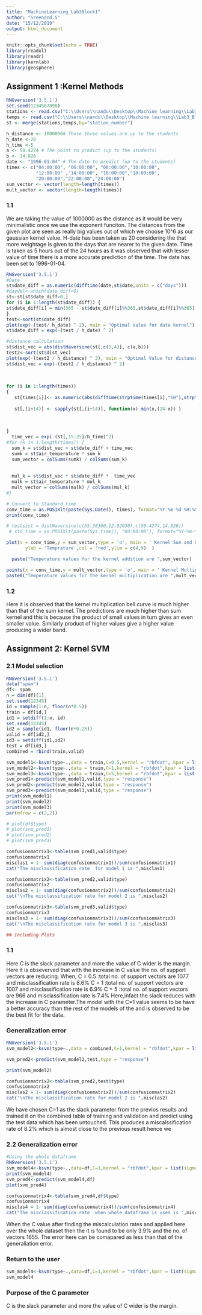 ---
title: "MachineLearning_Lab3Block1"
author: "Sreenand.S"
date: "15/12/2019"
output: html_document
---

```{r setup, include=FALSE}
knitr::opts_chunk$set(echo = TRUE)
library(readxl)
library(readr)
library(kernlab)
library(geosphere)
```

## Assignment 1 :Kernel Methods


```{r Kernel Methods , echo=FALSE}
RNGversion('3.5.1')
set.seed(1234567890)
stations <- read.csv("C:\\Users\\nandu\\Desktop\\Machine learning\\Lab3_Block1\\stations.csv")
temps <- read.csv("C:\\Users\\nandu\\Desktop\\Machine learning\\Lab3_Block1\\temps50k.csv")
st <- merge(stations,temps,by="station_number")

h_distance <- 1000000# These three values are up to the students
h_date <-20
h_time <-5
a <- 58.4274 # The point to predict (up to the students)
b <- 14.826
date <- "1996-01-04" # The date to predict (up to the students)
times <- c("04:00:00", "06:00:00", "08:00:00","10:00:00",
           "12:00:00" ,"14:00:00", "16:00:00","18:00:00",
           "20:00:00","22:00:00","24:00:00")
sum_vector <- vector(length=length(times))
mult_vector <- vector(length=length(times))

```
### 1.1

We are taking the value of 1000000 as the distance as it would be very minimalistic once we use the exponent funciton.
The distances from the given plot are seen as really big values out of which we choose 10^6 as our gaussian kernel value.
H-date has been taken as 20 considering the that more weightage is given to the days that are nearer to the given date.
Time is taken as 5 hours out of the 24 hours as it was observed that with lesser value of time there is a more accurate prediction of the time.
The date has been set to 1996-01-04.



```{r,echo=FALSE}
RNGversion('3.5.1')
#Date
st$date_diff = as.numeric(difftime(date,st$date,units = c("days")))
#daydel<-which(date_diff<0)
st<-st[st$date_diff>0,]
for (i in 1:length(st$date_diff)) {
st$date_diff[i] = min(365 - st$date_diff[i]%%365,st$date_diff[i]%%365)
}
test<-sort(st$date_diff)
plot(exp(-(test/ h_date) ^ 2), main = "Optimal Value for date kernel")
st$date_diff = exp(-(test / h_date) ^ 2)

#distance calculation
st$dist_vec = abs(distHaversine(st[,c(5,4)], c(a,b)))
test2<-sort(st$dist_vec)
plot(exp(-(test2 / h_distance) ^ 2), main = "Optimal Value for distance kernel")
st$dist_vec = exp(-(test2 / h_distance) ^ 2)
 
 
  
for (i in 1:length(times)) 
{
   st[times[i]]<- as.numeric(abs(difftime(strptime(times[i],"%H"),strptime(as.character(st[,'time']),"%H"),units = c("hours"))))
   
   st[,(i+14)] <- sapply(st[,(i+14)], function(x) min(x,(24-x)) )
   
   
  
}
  time_vec = exp(-(st[,15:25]/h_time)^2)
#for (k in 1:length(times)) {
  sum_k = st$dist_vec + st$date_diff + time_vec
  sumk = st$air_temperature * sum_k
  sum_vector = colSums(sumk) / colSums(sum_k)
  
  
  mul_k = st$dist_vec * st$date_diff *  time_vec
  mulk = st$air_temperature * mul_k
  mult_vector = colSums(mulk) / colSums(mul_k)
#}

# Convert to Standard time
conv_time = as.POSIXlt(paste(Sys.Date(), times), format="%Y-%m-%d %H:%M:%S")
print(conv_time)

# testsist = distHaversine(c(55.38360,12.82030),c(58.4274,14.826))
 # std_time = as.POSIXlt(paste(Sys.time(), "04:00:00"), format="%Y-%m-%d %H:%M:%S")
```

```{r ,echo=FALSE}
plot(x = conv_time,y = sum_vector,type = 'o', main = ' Kernel Sum and Kernal Multiplication',xlab='Time',
       ylab = 'Temprature',col = 'red',ylim = c(4,9)  )

  paste("Temperature values for the kernel addition are ",sum_vector)

points(x = conv_time,y = mult_vector,type = 'o', main = ' Kernel Multiplication',xlab='Time', ylab = 'Temprature',col = 'green' ,  )
paste0("Temperature values for the kernel multiplication are ",mult_vector)
```

### 1.2

Here it is observed that the kernel multiplication bell curve is much higher than that of the sum kernel. The predictions are much higher than sum kernel and this is because the product of small values in turn gives an even smaller value. Similarly product of higher values give a higher value producing a wider band.



## Assignment 2: Kernel SVM 

### 2.1 Model selection
```{r SVM,echo=FALSE}
RNGversion('3.5.1')
data("spam")
df<- spam
n = dim(df)[1]
set.seed(12345) 
id = sample(1:n, floor(n*0.5))
train = df[id,] 
id1 = setdiff(1:n, id)
set.seed(12345)
id2 = sample(id1, floor(n*0.25))
valid = df[id2,]
id3 = setdiff(id1,id2)
test = df[id3,] 
combined = rbind(train,valid)

svm_model1<-ksvm(type~.,data = train,C=0.5,kernel = "rbfdot", kpar = list(sigma = 0.05))
svm_model2<-ksvm(type~.,data = train,C=1,kernel = "rbfdot",kpar = list(sigma = 0.05))
svm_model3<-ksvm(type~.,data = train,C=5,kernel = "rbfdot",kpar = list(sigma = 0.05))
svm_pred1<-predict(svm_model1,valid,type = "response")
svm_pred2<-predict(svm_model2,valid,type = "response")
svm_pred3<-predict(svm_model3,valid,type = "response")
print(svm_model1)
print(svm_model2)
print(svm_model3)
par(mfrow = c(2,2))

# plot(df$type)
# plot(svm_pred1)
# plot(svm_pred2)
# plot(svm_pred3)

confusionmatrix1<-table(svm_pred1,valid$type)
confusionmatrix1
misclas1 = 1- sum(diag(confusionmatrix1))/sum(confusionmatrix1)
cat("The misclassification rate  for model 1 is ",misclas1)

confusionmatrix2<-table(svm_pred2,valid$type)
confusionmatrix2
misclas2 = 1- sum(diag(confusionmatrix2))/sum(confusionmatrix2)
cat("\nThe misclassification rate for model 2 is ",misclas2)

confusionmatrix3<-table(svm_pred3,valid$type)
confusionmatrix3
misclas3 = 1- sum(diag(confusionmatrix3))/sum(confusionmatrix3)
cat("\nThe misclassification rate for model 3 is ",misclas3)

## Including Plots


```

### 1.1

Here C is the slack parameter and more the value of C wider is the margin.
Here it is obseverved that with the increase in C value the no. of support vectors are reducing.
When,
C = 0.5 :total no. of support vectors are 1077 and misclassification rate is 8.6%
C = 1 :total no. of support vectors are 1007 and misclassification rate is 6.9% 
C = 5 :total no. of support vectors are 966 and misclassification rate is 7.4%
Here,infact the slack reduces with the increase in C parameter.The model with the  C=1 value seems to be have a better accuracy than the rest of the models of the and is observed to be the best fit for the data.

### Generalization error
```{r,echo= FALSE}
RNGversion('3.5.1')
svm_model2<-ksvm(type~.,data = combined,C=1,kernel = "rbfdot",kpar = list(sigma = 0.05))###combined = validation data + training data

svm_pred2<-predict(svm_model2,test,type = "response")

print(svm_model2)

confusionmatrix2<-table(svm_pred2,test$type)
confusionmatrix2
misclas2 = 1- sum(diag(confusionmatrix2))/sum(confusionmatrix2)
cat("\nThe misclassification rate for model 2 is ",misclas2)


```


We have chosen C=1 as the slack parameter from the previos results and trained it on the combined table of training and validation and predict using the test data which has been untouched.
This produces a miscalssification rate of 8.2% which is almost close to the previous result hence we 


### 2.2 Generalization error
```{r,echo=FALSE}
#Using the whole dataframe
RNGversion('3.5.1')
svm_model4<-ksvm(type~.,data=df,C=1,kernel = "rbfdot",kpar = list(sigma = 0.05))
print(svm_model4)
svm_pred4<-predict(svm_model4,df)
plot(svm_pred4)

confusionmatrix4<-table(svm_pred4,df$type)
confusionmatrix4
misclas4 = 1- sum(diag(confusionmatrix4))/sum(confusionmatrix4)
cat("The misclassification rate  when whole dataframe is used is ",misclas4)
```


When the C value after finding the miscalculation rates and applied here over the whole dataset then the it is found to be only 3.9% and the no. of vectors 1655.
The error here can be comapared as less than that of the generaliation error.


### Return to the user
```{r ,echo=FALSE}
svm_model4<-ksvm(type~.,data=df,C=1,kernel = "rbfdot",kpar = list(sigma = 0.05))
svm_model4
```



### Purpose of the C parameter

C is the slack parameter and more the value of C wider is the margin.

```{r , ref.label=knitr::all_labels(),echo=TRUE,eval=FALSE}
```
